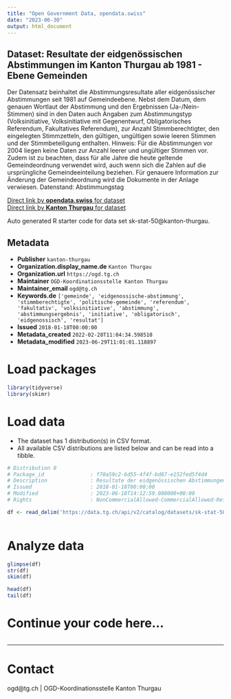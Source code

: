 ```yaml
---
title: "Open Government Data, opendata.swiss"
date: "2023-06-30"
output: html_document
---
```


## Dataset: Resultate der eidgenössischen Abstimmungen im Kanton Thurgau ab 1981 - Ebene Gemeinden

Der Datensatz beinhaltet die Abstimmungsresultate aller eidgenössischer Abstimmungen seit 1981 auf Gemeindeebene. Nebst dem Datum, dem genauen Wortlaut der Abstimmung und den Ergebnissen (Ja-/Nein-Stimmen) sind in den Daten auch Angaben zum Abstimmungstyp (Volksinitiative, Volksinitiative mit Gegenentwurf, Obligatorisches Referendum, Fakultatives Referendum), zur Anzahl Stimmberechtigter, den eingelegten Stimmzetteln, den gültigen, ungültigen sowie leeren Stimmen und der Stimmbeteiligung enthalten. Hinweis: Für die Abstimmungen vor 2004 liegen keine Daten zur Anzahl leerer und ungültiger Stimmen vor. Zudem ist zu beachten, dass für alle Jahre die heute geltende Gemeindeordnung verwendet wird, auch wenn sich die Zahlen auf die ursprüngliche Gemeindeeinteilung beziehen. Für genauere Information zur Änderung der Gemeindeordnung wird die Dokumente in der Anlage verwiesen. Datenstand: Abstimmungstag

[Direct link by **opendata.swiss** for dataset](https://opendata.swiss/de/dataset/resultate-der-eidgenossischen-abstimmungen-im-kanton-thurgau-ab-1981-ebene-gemeinden)<br>
[Direct link by **Kanton Thurgau** for dataset](https://data.tg.ch/explore/dataset/sk-stat-50/)

Auto generated R starter code for data set sk-stat-50@kanton-thurgau.

## Metadata

- **Publisher** `kanton-thurgau`
- **Organization.display_name.de** `Kanton Thurgau`
- **Organization.url** `https://ogd.tg.ch`
- **Maintainer** `OGD-Koordinationsstelle Kanton Thurgau`
- **Maintainer_email** `ogd@tg.ch`
- **Keywords.de** `['gemeinde', 'eidgenossische-abstimmung', 'stimmberechtigte', 'politische-gemeinde', 'referendum', 'fakultativ', 'volksinitiative', 'abstimmung', 'abstimmungsergebnis', 'initiative', 'obligatorisch', 'eidgenossisch', 'resultat']`
- **Issued** `2018-01-18T00:00:00`
- **Metadata_created** `2022-02-28T11:04:34.598510`
- **Metadata_modified** `2023-06-29T11:01:01.118897`


# Load packages

```r

library(tidyverse)
library(skimr)

```

# Load data

-   The dataset has 1 distribution(s) in CSV format.
-   All available CSV distributions are listed below and can be read into a tibble.

```r

# Distribution 0
# Package_id               : f70a59c2-6d55-4f4f-bd87-e152fed5f4d4
# Description              : Resultate der eidgenössischen Abstimmungen im Kanton Thurgau ab 1981 - Ebene Gemeinden (csv)
# Issued                   : 2018-01-18T00:00:00
# Modified                 : 2023-06-18T14:12:59.080000+00:00
# Rights                   : NonCommercialAllowed-CommercialAllowed-ReferenceRequired

df <- read_delim('https://data.tg.ch/api/v2/catalog/datasets/sk-stat-50/exports/csv')



```

# Analyze data

```r

glimpse(df)
str(df)
skim(df)

head(df)
tail(df)

```

# Continue your code here...

```r

```

------------------------------------------------------------------------

# Contact

ogd@tg.ch | OGD-Koordinationsstelle Kanton Thurgau
